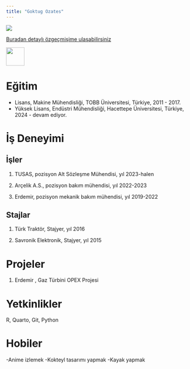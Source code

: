 ```yaml
---
title: "Goktug Ozates"
---
```


![](images/Vesikalık_Goktug.jpg){fig-align="left"}

[Buradan detaylı özgeçmişime ulaşabilirsiniz](/assets/CV_Goktug_Ozates.pdf "Göktuğ Özateş")

[![](/assets/linkedin_sembol.jpg){fig-align="left" width="50"}](https://www.linkedin.com/in/goktug-ozates/)

# Eğitim

-   Lisans, Makine Mühendisliği, TOBB Üniversitesi, Türkiye, 2011 - 2017.
-   Yüksek Lisans, Endüstri Mühendisliği, Hacettepe Üniversitesi, Türkiye, 2024 - devam ediyor.

# İş Deneyimi

## İşler

1.  TUSAS, pozisyon Alt Sözleşme Mühendisi, yıl 2023-halen

2.  Arçelik A.S., pozisyon bakım mühendisi, yıl 2022-2023

3.  Erdemir, pozisyon mekanik bakım mühendisi, yıl 2019-2022

## Stajlar

1.  Türk Traktör, Stajyer, yıl 2016

2.  Savronik Elektronik, Stajyer, yıl 2015

# Projeler

1.  Erdemir , Gaz Türbini OPEX Projesi

# Yetkinlikler

R, Quarto, Git, Python

# Hobiler

-Anime izlemek -Kokteyl tasarımı yapmak -Kayak yapmak
